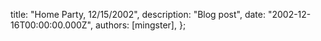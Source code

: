 
  title: "Home Party, 12/15/2002",
  description: "Blog post",
  date: "2002-12-16T00:00:00.000Z",
  authors: [mingster],
};

<p><a href="/img//DSC00786.jpg"><img style="clear:all;float:left;cursor:hand;margin:0 10px 10px 0;" alt="" src="/img/DSC00786.jpg" border="0" /></a> <br /></p>
